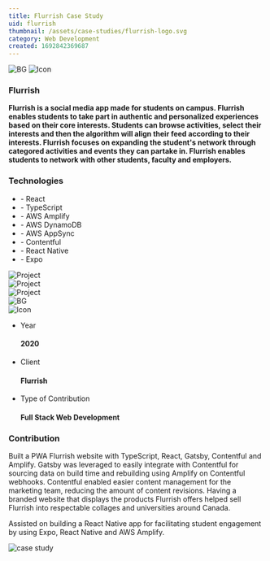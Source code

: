 ```yaml
---
title: Flurrish Case Study
uid: flurrish
thumbnail: /assets/case-studies/flurrish-logo.svg
category: Web Development
created: 1692842369687
---
```


<PortfolioHeader media="/assets/case-studies/flurrish-logo.svg" />

<div className="container">
  <div data-aos="zoom-in">
    <div class="d-flex project-infos-wrap shadow-box mb-24">
      <img src="/assets/bg1.png" alt="BG" class="bg-img" />
      <img src="/assets/icons/icon2.png" alt="Icon" />
      <div class="project-details-info flex-1">
        <h3>Flurrish</h3>
        <p>
          <b>
            Flurrish is a social media app made for students on campus. Flurrish
            enables students to take part in authentic and personalized
            experiences based on their core interests. Students can browse
            activities, select their interests and then the algorithm will align
            their feed according to their interests. Flurrish focuses on
            expanding the student's network through categored activities and
            events they can partake in. Flurrish enables students to network
            with other students, faculty and employers.
          </b>
        </p>
      </div>
      <div class="project-details-info flex-1">
        <h3>Technologies</h3>
        <ul>
          <li>- React</li>
          <li>- TypeScript</li>
          <li>- AWS Amplify</li>
          <li>- AWS DynamoDB</li>
          <li>- AWS AppSync</li>
          <li>- Contentful</li>
          <li>- React Native</li>
          <li>- Expo</li>
        </ul>
      </div>
    </div>
  </div>
  <div class="project-details-2-img mb-24" data-aos="zoom-in">
    <img src="/assets/case-studies/flurrish-banner-1.png" alt="Project" />
  </div>
  <div class="row mb-24">
    <div class="col-md-6" data-aos="zoom-in">
      <div class="project-details-3-img">
        <img
          src="/assets/case-studies/flurrish-thumbnail-1.png"
          alt="Project"
        />
      </div>
    </div>
    <div class="col-md-6" data-aos="zoom-in">
      <div class="project-details-3-img">
        <img
          src="/assets/case-studies/flurrish-thumbnail-2.png"
          alt="Project"
        />
      </div>
    </div>
  </div>
  <div data-aos="zoom-in">
    <div class="project-about-2 d-flex shadow-box mb-24">
      <img src="/assets/bg1.png" alt="BG" class="bg-img" />
      <div class="left-details">
        <img src="/assets/icons/icon3.png" alt="Icon" />
        <ul>
          <li>
            <p>Year</p>
            <h4>2020</h4>
          </li>
          <li>
            <p>Client</p>
            <h4>Flurrish</h4>
          </li>
          <li>
            <p>Type of Contribution</p>
            <h4>Full Stack Web Development</h4>
          </li>
        </ul>
      </div>
      <div class="right-details">
        <h3>Contribution</h3>
        <p>
          Built a PWA Flurrish website with TypeScript, React, Gatsby,
          Contentful and Amplify. Gatsby was leveraged to easily integrate with
          Contentful for sourcing data on build time and rebuilding using
          Amplify on Contentful webhooks. Contentful enabled easier content
          management for the marketing team, reducing the amount of content
          revisions. Having a branded website that displays the products
          Flurrish offers helped sell Flurrish into respectable collages and
          universities around Canada.
        </p>
        <p>
          Assisted on building a React Native app for facilitating student
          engagement by using Expo, React Native and AWS Amplify.
        </p>
      </div>
    </div>
  </div>
</div>

<div className="project-details-img" data-aos="zoom-in">
  <img src="/assets/case-studies/flurrish-banner-2.png" alt="case study" />
</div>

<PortfolioFooter />
